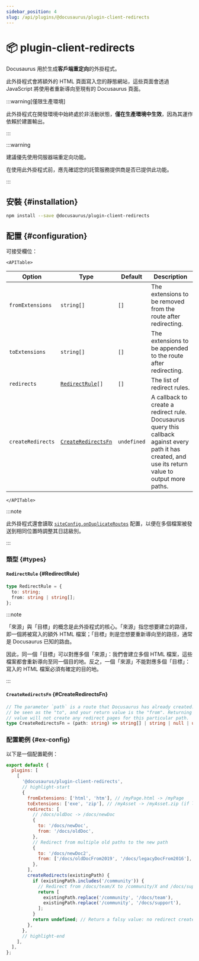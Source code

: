 ```yaml
---
sidebar_position: 4
slug: /api/plugins/@docusaurus/plugin-client-redirects
---
```


# 📦 plugin-client-redirects


Docusaurus 用於生成**客戶端重定向**的外掛程式。

此外掛程式會將額外的 HTML 頁面寫入您的靜態網站，這些頁面會透過 JavaScript 將使用者重新導向至現有的 Docusaurus 頁面。

:::warning[僅限生產環境]

此外掛程式在開發環境中始終處於非活動狀態，**僅在生產環境中生效**，因為其運作依賴於建置輸出。

:::

:::warning

建議優先使用伺服器端重定向功能。

在使用此外掛程式前，應先確認您的託管服務提供商是否已提供此功能。

:::

## 安裝 {#installation}

```bash npm2yarn
npm install --save @docusaurus/plugin-client-redirects
```

## 配置 {#configuration}

可接受欄位：

```mdx-code-block
<APITable>
```

| Option | Type | Default | Description |
| --- | --- | --- | --- |
| `fromExtensions` | `string[]` | `[]` | The extensions to be removed from the route after redirecting. |
| `toExtensions` | `string[]` | `[]` | The extensions to be appended to the route after redirecting. |
| `redirects` | <code>[RedirectRule](#RedirectRule)[]</code> | `[]` | The list of redirect rules. |
| `createRedirects` | <code>[CreateRedirectsFn](#CreateRedirectsFn)</code> | `undefined` | A callback to create a redirect rule. Docusaurus query this callback against every path it has created, and use its return value to output more paths. |

```mdx-code-block
</APITable>
```

:::note

此外掛程式還會讀取 [`siteConfig.onDuplicateRoutes`](../docusaurus.config.js.mdx#onDuplicateRoutes) 配置，以便在多個檔案被發送到相同位置時調整其日誌級別。

:::

### 類型 {#types}

#### `RedirectRule` {#RedirectRule}

```ts
type RedirectRule = {
  to: string;
  from: string | string[];
};
```

:::note

「來源」與「目標」的概念是此外掛程式的核心。「來源」指您想要建立的路径，即一個將被寫入的額外 HTML 檔案；「目標」則是您想要重新導向至的路径，通常是 Docusaurus 已知的路由。

因此，同一個「目標」可以對應多個「來源」：我們會建立多個 HTML 檔案，這些檔案都會重新導向至同一個目的地。反之，一個「來源」不能對應多個「目標」：寫入的 HTML 檔案必須有確定的目的地。

:::

#### `CreateRedirectsFn` {#CreateRedirectsFn}

```ts
// The parameter `path` is a route that Docusaurus has already created. It can
// be seen as the "to", and your return value is the "from". Returning a falsy
// value will not create any redirect pages for this particular path.
type CreateRedirectsFn = (path: string) => string[] | string | null | undefined;
```

### 配置範例 {#ex-config}

以下是一個配置範例：

```js title="docusaurus.config.js"
export default {
  plugins: [
    [
      '@docusaurus/plugin-client-redirects',
      // highlight-start
      {
        fromExtensions: ['html', 'htm'], // /myPage.html -> /myPage
        toExtensions: ['exe', 'zip'], // /myAsset -> /myAsset.zip (if latter exists)
        redirects: [
          // /docs/oldDoc -> /docs/newDoc
          {
            to: '/docs/newDoc',
            from: '/docs/oldDoc',
          },
          // Redirect from multiple old paths to the new path
          {
            to: '/docs/newDoc2',
            from: ['/docs/oldDocFrom2019', '/docs/legacyDocFrom2016'],
          },
        ],
        createRedirects(existingPath) {
          if (existingPath.includes('/community')) {
            // Redirect from /docs/team/X to /community/X and /docs/support/X to /community/X
            return [
              existingPath.replace('/community', '/docs/team'),
              existingPath.replace('/community', '/docs/support'),
            ];
          }
          return undefined; // Return a falsy value: no redirect created
        },
      },
      // highlight-end
    ],
  ],
};
```